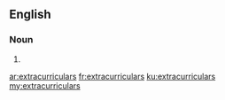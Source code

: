 ==English==

===Noun===
{{head|en|plural}}

# {{plural of|extracurricular|lang=en|nocat=1}}

[[ar:extracurriculars]]
[[fr:extracurriculars]]
[[ku:extracurriculars]]
[[my:extracurriculars]]